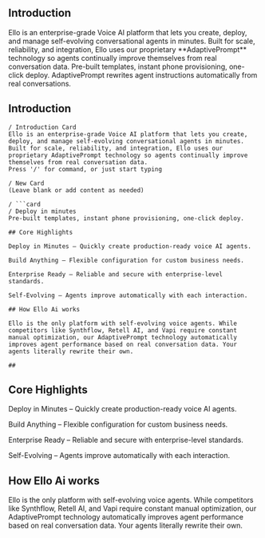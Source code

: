 ## Introduction

<Card icon="sparkles">
  Ello is an enterprise-grade Voice AI platform that lets you create, deploy, and manage self-evolving conversational agents in minutes. Built for scale, reliability, and integration, Ello uses our proprietary **AdaptivePrompt** technology so agents continually improve themselves from real conversation data.

  <Card title="Deploy in minutes" horizontal>
    Pre-built templates, instant phone provisioning, one-click deploy.
  </Card>
  <Card title="Self-Evolving Agents">
    AdaptivePrompt rewrites agent instructions automatically from real conversations.
  </Card>
</Card>

## Introduction

````columns
/ Introduction Card
Ello is an enterprise-grade Voice AI platform that lets you create, deploy, and manage self-evolving conversational agents in minutes. Built for scale, reliability, and integration, Ello uses our proprietary AdaptivePrompt technology so agents continually improve themselves from real conversation data.
Press '/' for command, or just start typing

/ New Card
(Leave blank or add content as needed)

/ ```card
/ Deploy in minutes
Pre-built templates, instant phone provisioning, one-click deploy.

## Core Highlights

Deploy in Minutes – Quickly create production-ready voice AI agents.

Build Anything – Flexible configuration for custom business needs.

Enterprise Ready – Reliable and secure with enterprise-level standards.

Self-Evolving – Agents improve automatically with each interaction.

## How Ello Ai works

Ello is the only platform with self-evolving voice agents. While competitors like Synthflow, Retell AI, and Vapi require constant manual optimization, our AdaptivePrompt technology automatically improves agent performance based on real conversation data. Your agents literally rewrite their own.

## 
````

## Core Highlights

Deploy in Minutes – Quickly create production-ready voice AI agents.

Build Anything – Flexible configuration for custom business needs.

Enterprise Ready – Reliable and secure with enterprise-level standards.

Self-Evolving – Agents improve automatically with each interaction.

## How Ello Ai works

Ello is the only platform with self-evolving voice agents. While competitors like Synthflow, Retell AI, and Vapi require constant manual optimization, our AdaptivePrompt technology automatically improves agent performance based on real conversation data. Your agents literally rewrite their own.

## 